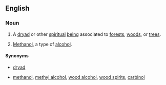 ==English==
{{wikipedia}}
===Noun===
{{en-noun|s|-|sg=[[wood]] [[spirit]]}}
#{{countable}} A [[dryad]] or other [[spiritual]] [[being]] associated to [[forest]]s, [[woods]], or [[tree]]s.
#{{uncountable|often '''the wood spirit'''}} [[methanol|Methanol]], a type of [[alcohol]].
====Synonyms====
*{{sense|spiritual being}} [[dryad]]
*{{sense|alcohol}} [[methanol]], [[methyl alcohol]], [[wood alcohol]], [[wood spirits]], [[carbinol]]